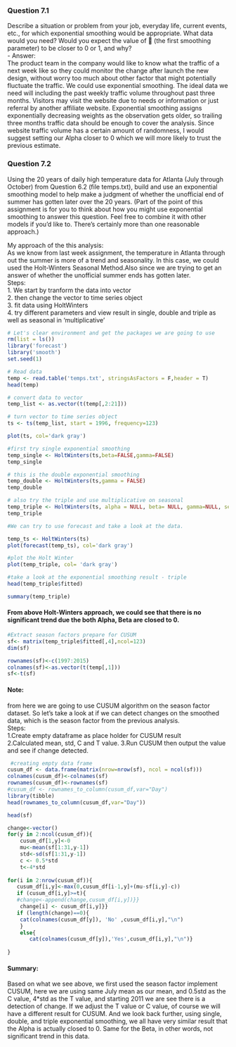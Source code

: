 ### Question 7.1   
Describe a situation or problem from your job, everyday life, current events, etc., for which exponential smoothing would be appropriate. What data would you need? Would you expect the value of  (the first smoothing parameter) to be closer to 0 or 1, and why?  
- Answer:  
The product team in the company would like to know what the traffic of a next week like so they could monitor the change after launch the new design, without worry too much about other factor that might potentially fluctuate the traffic. We could use exponential smoothing. The ideal data we need will including the past weekly traffic volume throughout past three months. Visitors may visit the website due to needs or information or just referral by another affiliate website. Exponential smoothing assigns exponentially decreasing weights as the observation gets older, so trailing three months traffic data should be enough to cover the analysis. Since website traffic volume has a certain amount of randomness, I would suggest setting our Alpha closer to 0 which we will more likely to trust the previous estimate.


### Question 7.2   
Using the 20 years of daily high temperature data for Atlanta (July through October) from Question 6.2 (file temps.txt), build and use an exponential smoothing model to help make a judgment of whether the unofficial end of summer has gotten later over the 20 years.  (Part of the point of this assignment is for you to think about how you might use exponential smoothing to answer this question. Feel free to combine it with other models if you’d like to. There’s certainly more than one reasonable approach.)   

My approach of the this analysis:  
As we know from last week assignment, the temperature in Atlanta through out the summer is more of a trend and seasonality. In this case, we could used the Holt-Winters Seasonal Method.Also since we are trying to get an answer of whether the unofficial summer ends has gotten later.  
Steps:  
1. We start by tranform the data into vector  
2. then change the vector to time series object  
3. fit data using HoltWinters  
4. try different parameters and view result in single, double and triple as well as seasonal in 'multiplicative'

```{r}
# Let's clear environment and get the packages we are going to use
rm(list = ls())
library('forecast')
library('smooth')
set.seed(1)

```

 
```{r}
# Read data 
temp <- read.table('temps.txt', stringsAsFactors = F,header = T)
head(temp)
```

```{r}
# convert data to vector
temp_list <- as.vector(t(temp[,2:21]))

# turn vector to time series object
ts <- ts(temp_list, start = 1996, frequency=123)

```

```{r}
plot(ts, col='dark gray')

```


```{r}
#first try single exponential smoothing
temp_single <- HoltWinters(ts,beta=FALSE,gamma=FALSE)
temp_single
```

```{r}
# this is the double exponential smoothing
temp_double <- HoltWinters(ts,gamma = FALSE)
temp_double
```
```{r}
# also try the triple and use multiplicative on seasonal
temp_triple <- HoltWinters(ts, alpha = NULL, beta= NULL, gamma=NULL, seasonal = 'multiplicative')
temp_triple

```

```{r}
#We can try to use forecast and take a look at the data.

temp_ts <- HoltWinters(ts)
plot(forecast(temp_ts), col='dark gray')
```
```{r}
#plot the Holt Winter 
plot(temp_triple, col= 'dark gray')

```
```{r}
#take a look at the exponential smoothing result - triple 
head(temp_triple$fitted)
```

```{r}
summary(temp_triple)

```
#### From above Holt-Winters approach, we could see that there is no significant trend due the both Alpha, Beta are closed to 0.

```{r}
#Extract season factors prepare for CUSUM
sf<- matrix(temp_triple$fitted[,4],ncol=123)
dim(sf)

rownames(sf)<-c(1997:2015)
colnames(sf)<-as.vector(t(temp[,1]))
sf<-t(sf)

```
#### Note:   
from here we are going to use CUSUM algorithm on the season factor dataset. So let's take a look at if we can detect changes on the smoothed data, which is the season factor from the previous analysis.   
Steps:  
1.Create empty dataframe as place holder for CUSUM result  
2.Calculated mean, std, C and T value.
3.Run CUSUM then output the value and see if change detected. 

```{r}
 #creating empty data frame
cusum_df <- data.frame(matrix(nrow=nrow(sf), ncol = ncol(sf)))
colnames(cusum_df)<-colnames(sf)
rownames(cusum_df)<-rownames(sf)
#cusum_df <- rownames_to_column(cusum_df,var="Day")
library(tibble)
head(rownames_to_column(cusum_df,var="Day"))
```
```{r}
head(sf)
```

```{r}
change<-vector()
for(y in 2:ncol(cusum_df)){
    cusum_df[1,y]<-0 
    mu<-mean(sf[1:31,y-1]) 
    std<-sd(sf[1:31,y-1]) 
    c <- 0.5*std
    t<-4*std 
    
for(i in 2:nrow(cusum_df)){
   cusum_df[i,y]<-max(0,cusum_df[i-1,y]+(mu-sf[i,y]-c))
   if (cusum_df[i,y]>=t){
   #change<-append(change,cusum_df[i,y])}}
    change[i] <- cusum_df[i,y]}}
   if (length(change)==0){
    cat(colnames(cusum_df[y]), 'No' ,cusum_df[i,y],"\n")
    }
    else{
       cat(colnames(cusum_df[y]),'Yes',cusum_df[i,y],"\n")}
    
}
```
#### Summary:  
Based on what we see above, we first used the season factor implement CUSUM, here we are using same July mean as our mean, and 0.5std as the C value, 4*std as the T value, and starting 2011 we are see there is a detection of change. If we adjust the T value or C value, of course we will have a different result for CUSUM. 
And we look back further, using single, double, and triple exponential smoothing, we all have very similar result that the Alpha is actually closed to 0.  Same for the Beta, in other words, not significant trend in this data.